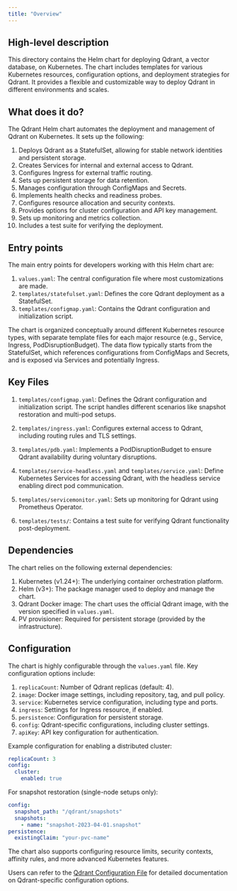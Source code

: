 ```yaml
---
title: "Overview"
---
```


## High-level description
This directory contains the Helm chart for deploying Qdrant, a vector database, on Kubernetes. The chart includes templates for various Kubernetes resources, configuration options, and deployment strategies for Qdrant. It provides a flexible and customizable way to deploy Qdrant in different environments and scales.

## What does it do?
The Qdrant Helm chart automates the deployment and management of Qdrant on Kubernetes. It sets up the following:

1. Deploys Qdrant as a StatefulSet, allowing for stable network identities and persistent storage.
2. Creates Services for internal and external access to Qdrant.
3. Configures Ingress for external traffic routing.
4. Sets up persistent storage for data retention.
5. Manages configuration through ConfigMaps and Secrets.
6. Implements health checks and readiness probes.
7. Configures resource allocation and security contexts.
8. Provides options for cluster configuration and API key management.
9. Sets up monitoring and metrics collection.
10. Includes a test suite for verifying the deployment.

## Entry points
The main entry points for developers working with this Helm chart are:

1. `values.yaml`: The central configuration file where most customizations are made.
2. `templates/statefulset.yaml`: Defines the core Qdrant deployment as a StatefulSet.
3. `templates/configmap.yaml`: Contains the Qdrant configuration and initialization script.

The chart is organized conceptually around different Kubernetes resource types, with separate template files for each major resource (e.g., Service, Ingress, PodDisruptionBudget). The data flow typically starts from the StatefulSet, which references configurations from ConfigMaps and Secrets, and is exposed via Services and potentially Ingress.

## Key Files
1. `templates/configmap.yaml`: Defines the Qdrant configuration and initialization script. The script handles different scenarios like snapshot restoration and multi-pod setups.

2. `templates/ingress.yaml`: Configures external access to Qdrant, including routing rules and TLS settings.

3. `templates/pdb.yaml`: Implements a PodDisruptionBudget to ensure Qdrant availability during voluntary disruptions.

4. `templates/service-headless.yaml` and `templates/service.yaml`: Define Kubernetes Services for accessing Qdrant, with the headless service enabling direct pod communication.

5. `templates/servicemonitor.yaml`: Sets up monitoring for Qdrant using Prometheus Operator.

6. `templates/tests/`: Contains a test suite for verifying Qdrant functionality post-deployment.

## Dependencies
The chart relies on the following external dependencies:

1. Kubernetes (v1.24+): The underlying container orchestration platform.
2. Helm (v3+): The package manager used to deploy and manage the chart.
3. Qdrant Docker image: The chart uses the official Qdrant image, with the version specified in `values.yaml`.
4. PV provisioner: Required for persistent storage (provided by the infrastructure).

## Configuration
The chart is highly configurable through the `values.yaml` file. Key configuration options include:

1. `replicaCount`: Number of Qdrant replicas (default: 4).
2. `image`: Docker image settings, including repository, tag, and pull policy.
3. `service`: Kubernetes service configuration, including type and ports.
4. `ingress`: Settings for Ingress resource, if enabled.
5. `persistence`: Configuration for persistent storage.
6. `config`: Qdrant-specific configurations, including cluster settings.
7. `apiKey`: API key configuration for authentication.

Example configuration for enabling a distributed cluster:

```yaml
replicaCount: 3
config:
  cluster:
    enabled: true
```

For snapshot restoration (single-node setups only):

```yaml
config:
  snapshot_path: "/qdrant/snapshots"
  snapshots:
    - name: "snapshot-2023-04-01.snapshot"
persistence:
  existingClaim: "your-pvc-name"
```

The chart also supports configuring resource limits, security contexts, affinity rules, and more advanced Kubernetes features.

Users can refer to the [Qdrant Configuration File](https://github.com/qdrant/qdrant/blob/master/config/config.yaml) for detailed documentation on Qdrant-specific configuration options.